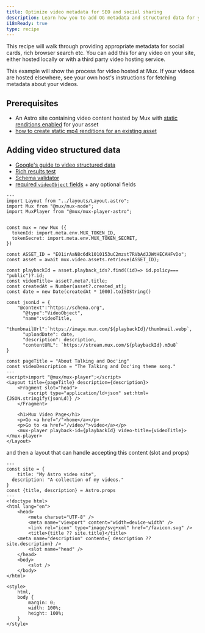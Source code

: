 ```yaml
---
title: Optimize video metadata for SEO and social sharing
description: Learn how you to add OG metadata and structured data for your videos using Mux.
i18nReady: true
type: recipe
---
```



This recipe will walk through providing appropriate metadata for social cards, rich browser search etc. You can add this for any video on your site, either hosted locally or with a third party video hosting service.

This example will show the process for video hosted at Mux. If your videos are hosted elsewhere, see your own host's instructions for fetching metadata about your videos.


## Prerequisites

- An Astro site containing video content hosted by Mux with [static renditions enabled](https://www.mux.com/docs/guides/enable-static-mp4-renditions) for your asset
- [how to create static mp4 renditions for an existing asset](https://www.mux.com/docs/api-reference/video/assets/update-asset-master-access)

## Adding video structured data

- [Google's guide to video structured data](https://developers.google.com/search/docs/appearance/structured-data/video)
- [Rich results test](https://search.google.com/test/rich-results)
- [Schema validator](https://validator.schema.org/)
- [required `videoObject` fields](https://developers.google.com/search/docs/appearance/structured-data/video#video-object) + any optional fields 

``````astro title="src/pages/talking-and-docing.astro"
---
import Layout from "../layouts/Layout.astro";
import Mux from "@mux/mux-node";
import MuxPlayer from "@mux/mux-player-astro";


const mux = new Mux ({
  tokenId: import.meta.env.MUX_TOKEN_ID,
  tokenSecret: import.meta.env.MUX_TOKEN_SECRET,
})

const ASSET_ID = "E01irAaN8c6dk1010153uC2mzst7RVbAdJJWtHECAHFvDo";
const asset = await mux.video.assets.retrieve(ASSET_ID);

const playbackId = asset.playback_ids?.find((id)=> id.policy=== "public")?.id;
const videoTitle= asset?.meta?.title;
const createdAt = Number(asset?.created_at);
const date = new Date(createdAt * 1000).toISOString()

const jsonLd = {
    "@context":"https://schema.org",
      "@type":"VideoObject",
      "name":videoTitle,
      "thumbnailUrl":`https://image.mux.com/${playbackId}/thumbnail.webp`,
      "uploadDate": date,
      "description": description,
      "contentURL": `https://stream.mux.com/${playbackId}.m3u8`
}

const pageTitle = "About Talking and Doc'ing"
const videoDescription = "The Talking and Doc'ing theme song."
---
<script>import "@mux/mux-player";</script>
<Layout title={pageTitle} description={description}>
    <Fragment slot="head">
        <script type="application/ld+json" set:html={JSON.stringify(jsonLd)} />
    </Fragment>

    <h1>Mux Video Page</h1>
    <p>Go <a href="/">home</a></p>
    <p>Go to <a href="/video/">video</a></p>
    <mux-player playback-id={playbackId} video-title={videoTitle}></mux-player>
</Layout>

``````
and then a layout that can handle accepting this content (slot and props)

``````astro title="src/layouts/BaseLayout.astro"
---
const site = {
	title: "My Astro video site",
  description: "A collection of my videos."
}
const {title, description} = Astro.props
---
<!doctype html>
<html lang="en">
	<head>
		<meta charset="UTF-8" />
		<meta name="viewport" content="width=device-width" />
		<link rel="icon" type="image/svg+xml" href="/favicon.svg" />
		<title>{title ?? site.title}</title>
    <meta name="description" content={ description ?? site.description} />
		<slot name="head" />
	</head>
	<body>
		<slot />
	</body>
</html>

<style>
	html,
	body {
		margin: 0;
		width: 100%;
		height: 100%;
	}
</style>
``````

